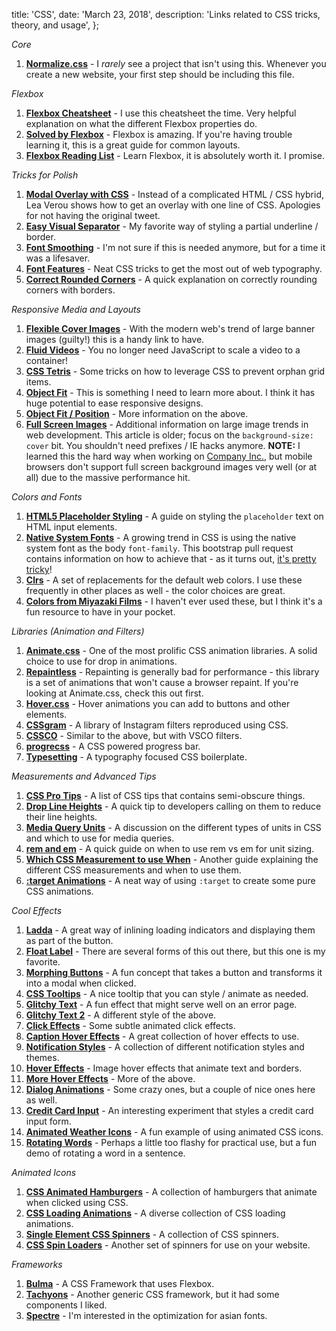   title: 'CSS',
  date: 'March 23, 2018',
  description: 'Links related to CSS tricks, theory, and usage',
};

_Core_

1. **[Normalize.css](http://necolas.github.io/normalize.css/)** - I _rarely_ see a project that isn't using this. Whenever you create a new website, your first step should be including this file.

_Flexbox_

1. **[Flexbox Cheatsheet](http://jonibologna.com/flexbox-cheatsheet/)** - I use this cheatsheet the time. Very helpful explanation on what the different Flexbox properties do.
2. **[Solved by Flexbox](http://philipwalton.github.io/solved-by-flexbox/)** - Flexbox is amazing. If you're having trouble learning it, this is a great guide for common layouts.
3. **[Flexbox Reading List](https://www.smashingmagazine.com/2016/02/the-flexbox-reading-list/)** - Learn Flexbox, it is absolutely worth it. I promise.

_Tricks for Polish_

1. **[Modal Overlay with CSS](https://twitter.com/davidwalshblog/status/251474657490903040)** - Instead of a complicated HTML / CSS hybrid, Lea Verou shows how to get an overlay with one line of CSS. Apologies for not having the original tweet.
2. **[Easy Visual Separator](http://codepen.io/mor10/pen/pgMLXY/)** - My favorite way of styling a partial underline / border.
3. **[Font Smoothing](https://davidwalsh.name/font-smoothing)** - I'm not sure if this is needed anymore, but for a time it was a lifesaver.
4. **[Font Features](https://webkit.org/blog/5735/css-font-features/)** - Neat CSS tricks to get the most out of web typography.
5. **[Correct Rounded Corners](http://webdesign.tutsplus.com/tutorials/quick-tip-rounded-corners-done-right--webdesign-7127)** - A quick explanation on correctly rounding corners with borders.

_Responsive Media and Layouts_

1. **[Flexible Cover Images](http://nicolasgallagher.com/flexible-css-cover-images/)** - With the modern web's trend of large banner images (guilty!) this is a handy link to have.
2. **[Fluid Videos](http://webdesign.tutsplus.com/tutorials/instant-fluid-videos-with-viewport-width-units--cms-22845)** - You no longer need JavaScript to scale a video to a container!
3. **[CSS Tetris](http://www.heydonworks.com/article/tetris-the-power-of-css)** - Some tricks on how to leverage CSS to prevent orphan grid items.
4. **[Object Fit](http://thenewcode.com/967/The-Widescreen-Web-Using-CSS-object-fit)** - This is something I need to learn more about. I think it has huge potential to ease responsive designs.
5. **[Object Fit / Position](https://css-tricks.com/on-object-fit-and-object-position/)** - More information on the above.
6. **[Full Screen Images](https://css-tricks.com/perfect-full-page-background-image/)** - Additional information on large image trends in web development. This article is older; focus on the `background-size: cover` bit. You shouldn't need prefixes / IE hacks anymore. **NOTE:** I learned this the hard way when working on [Company Inc.](http://companyinc.company), but mobile browsers don't support full screen background images very well (or at all) due to the massive performance hit.

_Colors and Fonts_

1. **[HTML5 Placeholder Styling](https://davidwalsh.name/html5-placeholder-css)** - A guide on styling the `placeholder` text on HTML input elements.
2. **[Native System Fonts](https://github.com/twbs/bootstrap/pull/19098)** - A growing trend in CSS is using the native system font as the body `font-family`. This bootstrap pull request contains information on how to achieve that - as it turns out, [it's pretty tricky](https://medium.com/designing-medium/system-shock-6b1dc6d6596f#.dqhjiepns)!
3. **[Clrs](https://github.com/mrmrs/colors)** - A set of replacements for the default web colors. I use these frequently in other places as well - the color choices are great.
4. **[Colors from Miyazaki Films](http://www.fastcodesign.com/3043631/what-hayao-miyazakis-films-look-like-as-color-palettes)** - I haven't ever used these, but I think it's a fun resource to have in your pocket.

_Libraries (Animation and Filters)_

1. **[Animate.css](http://daneden.github.io/animate.css/)** - One of the most prolific CSS animation libraries. A solid choice to use for drop in animations.
1. **[Repaintless](https://github.com/szynszyliszys/repaintless)** - Repainting is generally bad for performance - this library is a set of animations that won't cause a browser repaint. If you're looking at Animate.css, check this out first.
1. **[Hover.css](http://ianlunn.github.io/Hover/)** - Hover animations you can add to buttons and other elements.
1. **[CSSgram](https://una.im/CSSgram/)** - A library of Instagram filters reproduced using CSS.
1. **[CSSCO](http://www.cssco.co/)** - Similar to the above, but with VSCO filters.
1. **[progrecss](https://github.com/jh3y/progre-c-ss/)** - A CSS powered progress bar.
1. **[Typesetting](http://mikemai.net/typesettings/index.html)** - A typography focused CSS boilerplate.

_Measurements and Advanced Tips_

1. **[CSS Pro Tips](https://github.com/AllThingsSmitty/css-protips)** - A list of CSS tips that contains semi-obscure things.
1. **[Drop Line Heights](https://twitter.com/heydonworks/status/672716556179283968)** - A quick tip to developers calling on them to reduce their line heights.
1. **[Media Query Units](http://zellwk.com/blog/media-query-units/)** - A discussion on the different types of units in CSS and which to use for media queries.
1. **[rem and em](https://css-tricks.com/rem-global-em-local/)** - A quick guide on when to use rem vs em for unit sizing.
1. **[Which CSS Measurement to use When](http://thenewcode.com/775/Which-CSS-Measurements-To-Use-When)** - Another guide explaining the different CSS measurements and when to use them.
1. **[:target Animations](http://blogs.adobe.com/dreamweaver/2015/01/using-the-css-target-selector-to-create-javascript-less-ui-effects.html)** - A neat way of using `:target` to create some pure CSS animations.

_Cool Effects_

1. **[Ladda](http://lab.hakim.se/ladda/)** - A great way of inlining loading indicators and displaying them as part of the button.
1. **[Float Label](https://thatemil.com/blog/2016/01/23/floating-label-no-js-pure-css/)** - There are several forms of this out there, but this one is my favorite.
1. **[Morphing Buttons](http://tympanus.net/codrops/2014/05/12/morphing-buttons-concept/)** - A fun concept that takes a button and transforms it into a modal when clicked.
1. **[CSS Tooltips](http://kushagragour.in/lab/hint/)** - A nice tooltip that you can style / animate as needed.
1. **[Glitchy Text](http://codepen.io/nilbog/pen/azVZZY)** - A fun effect that might serve well on an error page.
1. **[Glitchy Text 2](http://codepen.io/lbebber/pen/ypgql)** - A different style of the above.
1. **[Click Effects](http://tympanus.net/codrops/2015/02/11/subtle-click-feedback-effects/)** - Some subtle animated click effects.
1. **[Caption Hover Effects](http://tympanus.net/codrops/2013/06/18/caption-hover-effects/)** - A great collection of hover effects to use.
1. **[Notification Styles](http://tympanus.net/codrops/2014/07/23/notification-styles-inspiration/)** - A collection of different notification styles and themes.
1. **[Hover Effects](http://tympanus.net/codrops/2014/06/19/ideas-for-subtle-hover-effects/)** - Image hover effects that animate text and borders.
1. **[More Hover Effects](http://tympanus.net/codrops/2014/10/28/some-more-subtle-hover-effect-ideas/)** - More of the above.
1. **[Dialog Animations](http://tympanus.net/codrops/2014/12/08/inspiration-dialog-effects/)** - Some crazy ones, but a couple of nice ones here as well.
1. **[Credit Card Input](http://bradfrost.com/blog/post/single-field-credit-card-input-pattern/)** - An interesting experiment that styles a credit card input form.
1. **[Animated Weather Icons](http://codepen.io/joshbader/pen/EjXgqr)** - A fun example of using animated CSS icons.
1. **[Rotating Words](http://tympanus.net/codrops/2012/04/17/rotating-words-with-css-animations/)** - Perhaps a little too flashy for practical use, but a fun demo of rotating a word in a sentence.

_Animated Icons_

1. **[CSS Animated Hamburgers](https://jonsuh.com/hamburgers/)** - A collection of hamburgers that animate when clicked using CSS.
1. **[CSS Loading Animations](https://connoratherton.com/loaders)** - A diverse collection of CSS loading animations.
1. **[Single Element CSS Spinners](http://projects.lukehaas.me/css-loaders/)** - A collection of CSS spinners.
1. **[CSS Spin Loaders](http://tobiasahlin.com/spinkit/)** - Another set of spinners for use on your website.

_Frameworks_

1. **[Bulma](http://bulma.io/)** - A CSS Framework that uses Flexbox.
1. **[Tachyons](http://tachyons.io/)** - Another generic CSS framework, but it had some components I liked.
1. **[Spectre](http://picturepan2.github.io/spectre/)** - I'm interested in the optimization for asian fonts.
